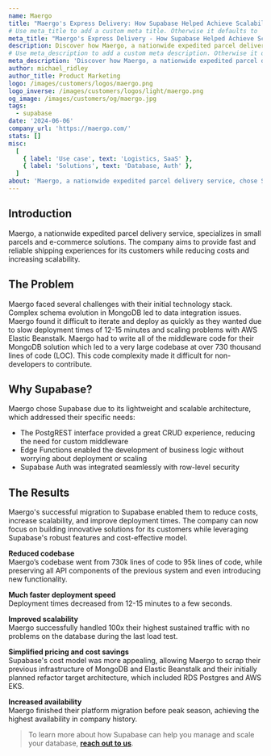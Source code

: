 ```yaml
---
name: Maergo
title: "Maergo's Express Delivery: How Supabase Helped Achieve Scalability, Speed, and Cost Saving"
# Use meta_title to add a custom meta title. Otherwise it defaults to '{name} | Supabase Customer Stories':
meta_title: "Maergo's Express Delivery - How Supabase Helped Achieve Scalability, Speed, and Cost Saving"
description: Discover how Maergo, a nationwide expedited parcel delivery service, reduced its codebase by 90%, decreased deployment times to just seconds, and achieved unprecedented scalability with Supabase.
# Use meta_description to add a custom meta description. Otherwise it defaults to {description}:
meta_description: 'Discover how Maergo, a nationwide expedited parcel delivery service, reduced its codebase by 90%, decreased deployment times to just seconds, and achieved unprecedented scalability with Supabase.'
author: michael_ridley
author_title: Product Marketing
logo: /images/customers/logos/maergo.png
logo_inverse: /images/customers/logos/light/maergo.png
og_image: /images/customers/og/maergo.jpg
tags:
  - supabase
date: '2024-06-06'
company_url: 'https://maergo.com/'
stats: []
misc:
  [
    { label: 'Use case', text: 'Logistics, SaaS' },
    { label: 'Solutions', text: 'Database, Auth' },
  ]
about: 'Maergo, a nationwide expedited parcel delivery service, chose Supabase to overcome its technology challenges. With Supabase, Maergo was able to reduce its codebase by 90%, decrease deployment times from 12-15 minutes to just seconds, and achieve unprecedented scalability during peak season. Discover how Supabase helped Maergo achieve faster time-to-market, improved performance, and significant cost savings.'
---
```


## Introduction

Maergo, a nationwide expedited parcel delivery service, specializes in small parcels and e-commerce solutions. The company aims to provide fast and reliable shipping experiences for its customers while reducing costs and increasing scalability.

## The Problem

Maergo faced several challenges with their initial technology stack. Complex schema evolution in MongoDB led to data integration issues. Maergo found it difficult to iterate and deploy as quickly as they wanted due to slow deployment times of 12-15 minutes and scaling problems with AWS Elastic Beanstalk. Maergo had to write all of the middleware code for their MongoDB solution which led to a very large codebase at over 730 thousand lines of code (LOC). This code complexity made it difficult for non-developers to contribute.


## Why Supabase?

Maergo chose Supabase due to its lightweight and scalable architecture, which addressed their specific needs:
* The PostgREST interface provided a great CRUD experience, reducing the need for custom middleware
* Edge Functions enabled the development of business logic without worrying about deployment or scaling
* Supabase Auth was integrated seamlessly with row-level security

## The Results

Maergo's successful migration to Supabase enabled them to reduce costs, increase scalability, and improve deployment times. The company can now focus on building innovative solutions for its customers while leveraging Supabase's robust features and cost-effective model.

**Reduced codebase**\
Maergo’s codebase went from 730k lines of code to 95k lines of code, while preserving all API components of the previous system and even introducing new functionality.

**Much faster deployment speed**\
Deployment times decreased from 12-15 minutes to a few seconds.

**Improved scalability**\
Maergo successfully handled 100x their highest sustained traffic with no problems on the database during the last load test.

**Simplified pricing and cost savings**\
Supabase's cost model was more appealing, allowing Maergo to scrap their previous infrastructure of MongoDB and Elastic Beanstalk and their initially planned refactor target architecture, which included RDS Postgres and AWS EKS.

**Increased availability**\
Maergo finished their platform migration before peak season, achieving the highest availability in company history.

> To learn more about how Supabase can help you manage and scale your database, **[reach out to us](https://forms.supabase.com/enterprise)**.
